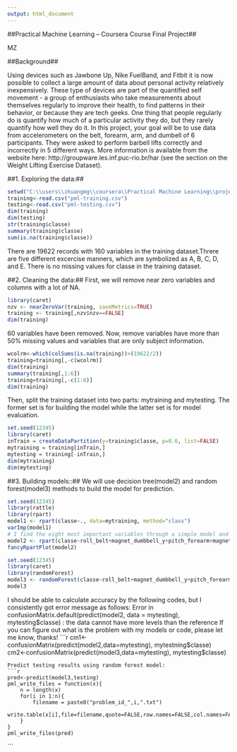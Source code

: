 ```yaml
---
output: html_document
---
```

##Practical Machine Learning -- Coursera Course Final Project##

MZ

##Background##

Using devices such as Jawbone Up, Nike FuelBand, and Fitbit it is now possible to collect a large amount of data about personal activity relatively inexpensively. These type of devices are part of the quantified self movement - a group of enthusiasts who take measurements about themselves regularly to improve their health, to find patterns in their behavior, or because they are tech geeks. One thing that people regularly do is quantify how much of a particular activity they do, but they rarely quantify how well they do it. In this project, your goal will be to use data from accelerometers on the belt, forearm, arm, and dumbell of 6 participants. They were asked to perform barbell lifts correctly and incorrectly in 5 different ways. More information is available from the website here: http://groupware.les.inf.puc-rio.br/har (see the section on the Weight Lifting Exercise Dataset). 

##1. Exploring the data:##
```r
setwd("C:\\users\\zhuangmg\\coursera\\Practical Machine Learning\\project1")
training<-read.csv("pml-training.csv")
testing<-read.csv("pml-testing.csv")
dim(training)
dim(testing)
str(training$classe)
summary(training$classe)
sum(is.na(training$classe))
```
There are 19622 records with 160 variables in the training dataset.Threre are five different excercise manners, which are symbolized as A, B, C, D, and E. There is no missing values for classe in the training dataset.

##2. Cleaning the data:##
First, we will remove near zero variables and columns with a lot of NA. 
```r
library(caret)
nzv <- nearZeroVar(training, saveMetrics=TRUE)
training <- training[,nzv$nzv==FALSE]
dim(training)
```
60 variables have been removed. Now, remove variables have more than 50% missing values and variables that are only subject information.
```r
wcolrm<-which(colSums(is.na(training))>(19622/2))
training=training[,-c(wcolrm)]
dim(training)
summary(training[,1:6])
training=training[,-c(1:6)]
dim(training)
```
Then, split the training dataset into two parts: mytraining and mytesting. The former set is for building the model while the latter set is for model evaluation.
```r
set.seed(12345)
library(caret)
inTrain = createDataPartition(y=training$classe, p=0.6, list=FALSE)
mytraining = training[inTrain,]
mytesting = training[-inTrain,]
dim(mytraining)
dim(mytesting)
```

##3. Building models::##
We will use decision tree(model2) and random forest(model3) methods to build the model for prediction.
```r
set.seed(12345)
library(rattle)
library(rpart)
model1 <- rpart(classe~., data=mytraining, method="class")
varImp(model1)
# I find the eight most important variables through a simple model and build the later models based on those eight variables.
model2 <- rpart(classe~roll_belt+magnet_dumbbell_y+pitch_forearm+magnet_belt_y+roll_forearm+magnet_dumbbell_x+accel_dumbbell_y+accel_dumbbell_x, data=mytraining, method="class")
fancyRpartPlot(model2)
```
```r
set.seed(12345)
library(caret)
library(randomForest)
model3 <- randomForest(classe~roll_belt+magnet_dumbbell_y+pitch_forearm+magnet_belt_y+roll_forearm+magnet_dumbbell_x+accel_dumbbell_y+accel_dumbbell_x, data=mytraining, type="class", prox=T, importance=T)
model3
```
I should be able to calculate accuracy by the following codes, but I consistently got error message as follows:
Error in confusionMatrix.default(predict(model2, data = mytesting), mytesting$classe) : 
  the data cannot have more levels than the reference
If you can figure out what is the problem with my models or code, please let me know, thanks!
```r
cm1<-confusionMatrix(predict(model2,data=mytesting), mytestning$classe)
cm2<-confusionMatrix(predict(model3,data=mytesting), mytesting$classe)
```
Predict testing results using random forest model:
```r
pred<-predict(model3,testing)
pml_write_files = function(x){
    n = length(x)
    for(i in 1:n){
        filename = paste0("problem_id_",i,".txt")
        write.table(x[i],file=filename,quote=FALSE,row.names=FALSE,col.names=FALSE)
    }
}
pml_write_files(pred)
```


```